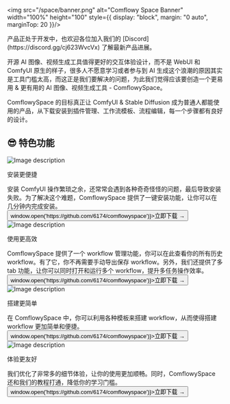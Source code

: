 
<img src="/space/banner.png" alt="Comflowy Space Banner" width="100%" height="100" style={{
    display: "block",
    margin: "0 auto",
    marginTop: 20
}}/>

<Callout type="info">
产品正处于开发中，也欢迎各位加入我们的 [Discord](https://discord.gg/cj623WvcVx) 了解最新产品进展。
</Callout>

开源 AI 图像、视频生成工具值得更好的交互体验设计，而不是 WebUI 和 ComfyUI 原生的样子，很多人不愿意学习或者参与到 AI 生成这个浪潮的原因其实是工具门槛太高，而这正是我们要解决的问题，为此我们觉得应该要创造一个更易用 & 更有用的 AI 图像、视频生成工具 - ComflowySpace。

ComflowySpace 的目标真正让 ComfyUI & Stable Diffusion 成为普通人都能使用的产品，从下载安装到插件管理、工作流模板、流程编辑，每一个步骤都有良好的设计。

## 😎 特色功能

<div className="mt-8 md:flex sm:flex min-[640px]:flex-row">
  <img src="/space/bootstrap.png" alt="Image description" className="md:w-2/5 sm:w-2/5 max-[640px]:1/5"/>
  <div className="md:ml-4 sm:ml-4 max-[640px]:ml-0 max-[640px]:mt-4">
    <p className="mt-4 text-2xl font-bold">安装更便捷</p>
    <div className="mt-4">
    安装 ComfyUI 操作繁琐之余，还常常会遇到各种奇奇怪怪的问题，最后导致安装失败。为了解决这个难题，ComflowySpace 提供了一键安装功能，让你可以在几分钟内完成安装。
    <br/>
    <button className="text-sm font-semibold hover:text-blue-600" onClick={() => window.open('https://github.com/6174/comflowyspace')}>立即下载 →</button>
    </div>
  </div>
</div>

<div className="mt-8 md:flex sm:flex min-[640px]:flex-row">
  <img src="/index/004.png" alt="Image description" className="md:w-2/5 sm:w-2/5 max-[640px]:1/5 md:order-last sm:order-last max-[640px]:order-first" />
  <div className="md:mr-4 sm:mr-4 max-[640px]:mr-0 max-[640px]:mt-4">
    <p className="mt-4 text-2xl font-bold">使用更高效</p>
    <div className="mt-4">
    ComflowySpace 提供了一个 workflow 管理功能，你可以在此查看你的所有历史 workflow。有了它，你不再需要手动导出保存 workflow。另外，我们还提供了多 tab 功能，让你可以同时打开和运行多个 workflow，提升多任务操作效率。
    <br/>
    <button className="text-sm font-semibold hover:text-blue-600" onClick={() => window.open('https://github.com/6174/comflowyspace')}>立即下载 →</button>
    </div>
  </div>
</div>

<div className="mt-8 md:flex sm:flex min-[640px]:flex-row">
  <img src="/space/template.png" alt="Image description" className="md:w-2/5 sm:w-2/5 max-[640px]:1/5"/>
  <div className="md:ml-4 sm:ml-4 max-[640px]:ml-0 max-[640px]:mt-4">
    <p className="mt-4 text-2xl font-bold">搭建更简单</p>
    <div className="mt-4">
    在 ComflowySpace 中，你可以利用各种模板来搭建 workflow，从而使得搭建 workflow 更加简单和便捷。
    <br/>
    <button className="text-sm font-semibold hover:text-blue-600" onClick={() => window.open('https://github.com/6174/comflowyspace')}>立即下载 →</button>
    </div>
  </div>
</div>

<div className="mt-8 md:flex sm:flex min-[640px]:flex-row">
  <img src="/space/ux.png" alt="Image description" className="md:w-2/5 sm:w-2/5 max-[640px]:1/5 md:order-last sm:order-last max-[640px]:order-first" />
  <div className="md:mr-4 sm:mr-4 max-[640px]:mr-0 max-[640px]:mt-4">
    <p className="mt-4 text-2xl font-bold">体验更友好</p>
    <div className="mt-4">
    我们优化了非常多的细节体验，让你的使用更加顺畅。同时，ComflowySpace 还和我们的教程打通，降低你的学习门槛。
    <br/>
    <button className="text-sm font-semibold hover:text-blue-600" onClick={() => window.open('https://github.com/6174/comflowyspace')}>立即下载 →</button>
    </div>
  </div>
</div>


